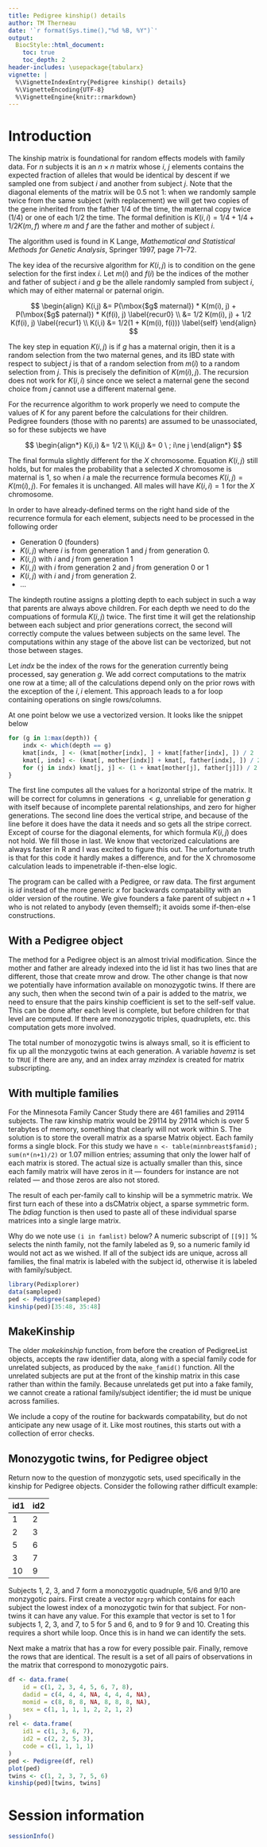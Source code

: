 ```yaml
---
title: Pedigree kinship() details
author: TM Therneau
date: '`r format(Sys.time(),"%d %B, %Y")`'
output:
  BiocStyle::html_document:
    toc: true
    toc_depth: 2
header-includes: \usepackage{tabularx}
vignette: |
  %\VignetteIndexEntry{Pedigree kinship() details}
  %\VignetteEncoding{UTF-8}
  %\VignetteEngine{knitr::rmarkdown}
---
```



Introduction
=====================
The kinship matrix is foundational for random effects models with family data.
For $n$ subjects it is an $n \times n$ matrix whose $i$, $j$ elements contains
the expected fraction of alleles that would be identical by descent
if we sampled one from subject $i$ and another from subject $j$.
Note that the diagonal elements of the matrix will be 0.5 not 1: when we
randomly sample twice from the same subject (with replacement) 
we will get two copies of the gene inherited from the father 1/4 of the
time, the maternal copy twice (1/4) or one of each 1/2 the time.
The formal definition is $K(i,i) = 1/4 + 1/4 + 1/2 K(m,f)$ where
$m$ and $f$ are the father and mother of subject $i$.

The algorithm used is found in K Lange, 
*Mathematical and Statistical Methods for Genetic Analysis*, 
Springer 1997, page 71--72.

The key idea of the recursive algorithm for $K(i,j)$ is to condition on
the gene selection for the first index $i$.
Let $m(i)$ and $f(i)$ be the indices of the mother and father of subject $i$
and $g$ be the allele randomly sampled from subject $i$,
which may of either maternal or paternal origin.

$$
\begin{align}
    K(i,j) &= P(\mbox{$g$ maternal}) * K(m(i), j) + 
                P(\mbox{$g$ paternal}) * K(f(i), j) \label{recur0} \\
            &= 1/2 K(m(i), j) + 1/2 K(f(i), j) \label{recur1} \\
    K(i,i) &= 1/2(1 + K(m(i), f(i))) \label{self} 
\end{align}
$$

The key step in equation $K(i,j)$ is if $g$ has a maternal origin, then
it is a random selection from the two maternal genes, and its IBD state with
respect to subject $j$ is that of a random selection from $m(i)$ to a random
selection from $j$. This is precisely the definition of $K(m(i), j)$.
The recursion does not work for $K(i,i)$ since once 
we select a maternal gene the second choice from $j$ cannot use a 
different maternal gene.


For the recurrence algorithm to work properly we need to compute the
values of $K$ for any parent before the calculations for their children.
Pedigree founders (those with no parents) are assumed to be unassociated,
so for these subjects we have

$$
\begin{align*}
    K(i,i) &= 1/2 \\
    K(i,j) &= 0 \ ; i\ne j
\end{align*}
$$

The final formula slightly different for the $X$ chromosome. 
Equation $K(i,j)$ still holds, but for males the probability
that a selected $X$ chromosome is maternal is 1, so when $i$ a male
the recurrence formula becomes $K(i,j) = K(m(i),j)$.
For females it is unchanged.
All males will have $K(i,i) = 1$ for the $X$ chromosome.

In order to have already-defined terms on the right hand side of the
recurrence formula for each element, subjects need to be processed
in the following order

- Generation 0 (founders)
- $K(i,j)$ where $i$ is from generation 1 and $j$ from generation 0.
- $K(i,j)$ with $i$ and $j$ from generation 1
- $K(i,j)$ with $i$ from generation 2 and $j$ from generation 0 or 1
- $K(i,j)$ with $i$ and $j$ from generation 2.
- ...


The kindepth routine assigns a plotting depth to each subject in such
a way that parents are always above children.
For each depth we need to do the compuations of formula $K(i,j)$
twice. The first time it will get the relationship between each subject
and prior generations correct, the second will correctly compute the
values between subjects on the same level.
The computations within any stage of the above list can be vectorized,
but not those between stages.

Let $indx$ be the index of the
rows for the generation currently being processed, say generation $g$.
We add correct computations to the matrix one row at a time;
all of the calculations depend only on the prior rows with the
exception of the $i,i$ element.
This approach leads to
a for loop containing operations on single rows/columns.

At one point below we use a vectorized version. It looks like the snippet below

```r
for (g in 1:max(depth)) {
    indx <- which(depth == g)
    kmat[indx, ] <- (kmat[mother[indx], ] + kmat[father[indx], ]) / 2
    kmat[, indx] <- (kmat[, mother[indx]] + kmat[, father[indx], ]) / 2
    for (j in indx) kmat[j, j] <- (1 + kmat[mother[j], father[j]]) / 2
}
```

The first line computes all the values for a horizontal stripe of the
matrix. It will be correct for columns in generations $<g$, unreliable
for generation $g$ with itself because of incomplete parental relationships,
and zero for higher generations.
The second line does the vertical stripe, and because of the line before it
does have the data it needs and so gets all the stripe correct.
Except of course for the diagonal elements, for which formula $K(i,j)$
does not hold. We fill those in last.
We know that vectorized calculations are always faster in R and I was excited
to figure this out. The unfortunate truth is that for this code
it hardly makes a difference, and for the X chromosome calculation leads to
impenetrable if-then-else logic.

The program can be called with a Pedigree, or raw data.
The first argument is $id$ instead of the more generic $x$
for backwards compatability with an older version of the routine.
We give founders a fake parent of subject $n+1$ who is not related to
anybody (even themself); it avoids some if-then-else constructions.

## With a Pedigree object

The method for a Pedigree object is an almost trivial modification. Since the
mother and father are already indexed into the id list it has 
two lines that are different, those that create mrow and drow.
The other change is that now we potentially have information available
on monozygotic twins. If there are any such, then when the second
twin of a pair is added to the matrix, we need to ensure that the
pairs kinship coefficient is set to the self-self value.
This can be done after each level is complete, but before children
for that level are computed.
If there are monozygotic triples, quadruplets, etc. this computation gets 
more involved.

The total number of monozygotic twins is always small, so it is efficient to
fix up all the monzygotic twins at each generation.
A variable $havemz$ is set to `TRUE` if there are any, and an index array
$mzindex$ is created for matrix subscripting.


## With multiple families

For the Minnesota Family Cancer Study there are 461 families and 29114
subjects. The raw kinship matrix would be 29114 by 29114 which is over
5 terabytes of memory, something that clearly will not work within S.
The solution is to store the overall matrix as a sparse Matrix object.
Each family forms a single block. For this study we have
`n <- table(minnbreast$famid); sum(n*(n+1)/2)` or 1.07 million entries;
assuming that only the lower half of each matrix is stored.
The actual size is actually smaller than this, since each family
matrix will have zeros in it --- founders for instance are not related ---
and those zeros are also not stored.

The result of each per-family call to kinship will be a symmetric matrix.
We first turn each of these into a dsCMatrix object, a sparse symmetric
form. 
The $bdiag$ function is then used to paste all of these individual
sparse matrices into a single large matrix.

Why do we note use `(i in famlist)` below? A numeric subscript of `[[9]]` %
selects the ninth family, not the family labeled as 9, so a numeric
family id would not act as we wished.
If all of the subject ids are unique, across all families, the final
matrix is labeled with the subject id, otherwise it is labeled with
family/subject.

```r
library(Pedixplorer)
data(sampleped)
ped <- Pedigree(sampleped)
kinship(ped)[35:48, 35:48]
```

## MakeKinship

The older $makekinship$ function,
from before the creation of PedigreeList objects,
accepts the raw identifier data, along with a special family code
for unrelated subjects, as produced by the `make_famid()` function.
All the unrelated subjects are put at the front of the kinship matrix
in this case rather than within the family.
Because unrelateds get put into a fake family, we cannot create a
rational family/subject identifier; the id must be unique across
families.

We include a copy of the routine for backwards compatability, but
do not anticipate any new usage of it.
Like most routines, this starts out with a collection of error checks.

## Monozygotic twins, for Pedigree object

Return now to the question of monzygotic sets, used specifically in the
kinship for Pedigree objects.
Consider the following rather difficult example:

| id1|id2|
|----|---|
| 1  | 2 |
| 2  | 3 |
| 5  | 6 |
| 3  | 7 |
| 10 | 9 |

Subjects 1, 2, 3, and 7 form a monozygotic quadruple, 5/6 and 9/10 are
monzygotic pairs.
First create a vector `mzgrp` which contains for each subject the
lowest index of a monozygotic twin for that subject.
For non-twins it can have any value.
For this example that vector is set to 1 for subjects 1, 2, 3, and 7,
to 5 for 5 and 6, and to 9 for 9 and 10.
Creating this requires a short while loop.
Once this is in hand we can identify the sets.

Next make a matrix that has a row for every possible pair.
Finally, remove the rows that are identical.
The result is a set of all pairs of observations in the matrix that
correspond to monozygotic pairs.

```r
df <- data.frame(
    id = c(1, 2, 3, 4, 5, 6, 7, 8),
    dadid = c(4, 4, 4, NA, 4, 4, 4, NA),
    momid = c(8, 8, 8, NA, 8, 8, 8, NA),
    sex = c(1, 1, 1, 1, 2, 2, 1, 2)
)
rel <- data.frame(
    id1 = c(1, 3, 6, 7),
    id2 = c(2, 2, 5, 3),
    code = c(1, 1, 1, 1)
)
ped <- Pedigree(df, rel)
plot(ped)
twins <- c(1, 2, 3, 7, 5, 6)
kinship(ped)[twins, twins]
```

Session information
===================

```r
sessionInfo()
```
